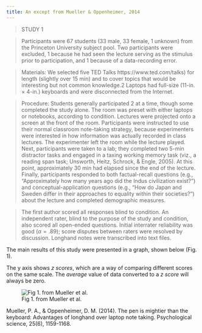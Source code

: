 ```yaml
---
title: An except from Mueller & Oppenheimer, 2014
---
```



> STUDY 1

> Participants were 67 students (33 male, 33 female, 1 unknown) from the Princeton University subject pool. Two participants were excluded, 1 because he had seen the lecture serving as the stimulus prior to participation, and 1 because of a data-recording error.

> Materials: We selected five TED Talks https://www.ted.com/talks) for length (slightly over 15 min) and to cover topics that would be interesting but not common knowledge.2 Laptops had full-size (11-in. × 4-in.) keyboards and were disconnected from the Internet.

> Procedure: Students generally participated 2 at a time, though some completed the study alone. The room was preset with either laptops or notebooks, according to condition. Lectures were projected onto a screen at the front of the room. Participants were instructed to use their normal classroom note-taking strategy, because experimenters were interested in how information was actually recorded in class lectures. The experimenter left the room while the lecture played. Next, participants were taken to a lab; they completed two 5-min distractor tasks and engaged in a taxing working memory task (viz., a reading span task; Unsworth, Heitz, Schrock, & Engle, 2005). At this point, approximately 30 min had elapsed since the end of the lecture. Finally, participants responded to both factual-recall questions (e.g., “Approximately how many years ago did the Indus civilization exist?”) and conceptual-application questions (e.g., “How do Japan and Sweden differ in their approaches to equality within their societies?”) about the lecture and completed demographic measures.

> The first author scored all responses blind to condition. An independent rater, blind to the purpose of the study and condition, also scored all open-ended questions. Initial interrater reliability was good ($\alpha = .89$); score disputes between raters were resolved by discussion. Longhand notes were transcribed into text files.


The main results of this study were presented in a graph, shown below (Fig. 1). 

The y axis shows *z scores*, which are a way of comparing different scores on the same scale. The *average* value of data converted to a *z score* will always be zero.


![Fig 1. from Mueller et al.](../images/penmightyfig1.png)


Mueller, P. A., & Oppenheimer, D. M. (2014). The pen is mightier than the keyboard: Advantages of longhand over laptop note taking. Psychological science, 25(6), 1159-1168.